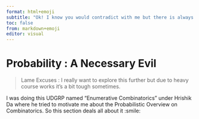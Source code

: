 ```yaml
---
format: html+emoji
subtitle: "Ok! I know you would contradict with me but there is always a probability that *I am God*"
toc: false
from: markdown+emoji
editor: visual
---
```

# Probability : A Necessary Evil

> <div class="callout note">
  <p>Lame Excuses : I really want to explore this further but due to heavy course works it's a bit tough sometimes.</p>
</div>

I was doing this UDGRP named "Enumerative Combinatorics" under Hrishik Da where he tried to motivate me about the Probabilistic Overview on Combinatorics. So this section deals all about it :smile:
